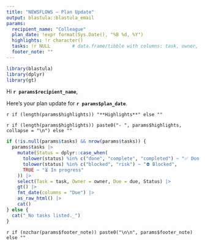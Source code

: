 ```yaml
---
title: "NEWSFLOWS — Plan Update"
output: blastula::blastula_email
params:
  recipient_name: "Colleague"
  plan_date: !expr format(Sys.Date(), "%B %d, %Y")
  highlights: !r character()
  tasks: !r NULL        # data.frame/tibble with columns: task, owner, due, status
  footer_note: ""
---
```


```r
library(blastula)
library(dplyr)
library(gt)
```

Hi **`r params$recipient_name`**,

Here’s your plan update for **`r params$plan_date`**.

`r if (length(params$highlights)) "**Highlights**" else ""`

`r if (length(params$highlights)) paste0("- ", params$highlights, collapse = "\n") else ""`


```r
if (!is.null(params$tasks) && nrow(params$tasks)) {
  params$tasks |>
    mutate(Status = dplyr::case_when(
      tolower(status) %in% c("done", "complete", "completed") ~ "✅ Done",
      tolower(status) %in% c("blocked", "risk") ~ "⛔ Blocked",
      TRUE ~ "⏳ In progress"
    )) |>
    select(Task = task, Owner = owner, Due = due, Status) |>
    gt() |>
    fmt_date(columns = "Due") |>
    as_raw_html() |>
    cat()
} else {
  cat("_No tasks listed._")
}
```

`r if (nzchar(params$footer_note)) paste0("\n\n", params$footer_note) else ""`
